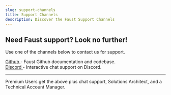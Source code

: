 ```yaml
---
slug: support-channels
title: Support Channels
description: Discover the Faust Support Channels
---
```


## Need Faust support? Look no further!

Use one of the channels below to contact us for support.

<a
  href="/docs/img/telemetry-cli-prompt.png"
  rel="noopener noreferrer"
  target="_blank">
  Github
</a> - Faust Github documentation and codebase. <br />
<a
  href="/docs/img/telemetry-cli-prompt.png"
  rel="noopener noreferrer"
  target="_blank">
  Discord
</a> - Interactive chat support on Discord.

---

Premium Users get the above plus chat support, Solutions Architect, and a Technical Account Manager.
